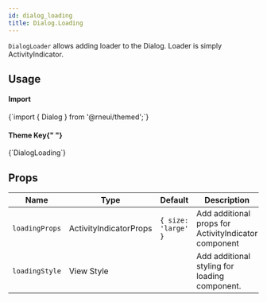 ```yaml
---
id: dialog_loading
title: Dialog.Loading
---
```



<IconsStyle />

`DialogLoader` allows adding loader to the Dialog. Loader is simply ActivityIndicator.

## Usage

<div class="row inline-flex-center">
  <div class="col col--3">
    <h4>Import</h4>
  </div>
  <div class="col col--9">
    <CodeBlock>{`import { Dialog } from '@rneui/themed';`}</CodeBlock>
  </div>
  <div class="col col--3">
    <h4>
      Theme Key{" "}
      <a href="../customizing#using-themeprovider">
        <BiInfoCircle />
      </a>
    </h4>
  </div>
  <div class="col col--9">
    <CodeBlock>{`DialogLoading`}</CodeBlock>
  </div>
</div>

## Props

<div class='table-responsive'>

| Name           | Type                   | Default             | Description                                          |
| -------------- | ---------------------- | ------------------- | ---------------------------------------------------- |
| `loadingProps` | ActivityIndicatorProps | `{ size: 'large' }` | Add additional props for ActivityIndicator component |
| `loadingStyle` | View Style             |                     | Add additional styling for loading component.        |

</div>
